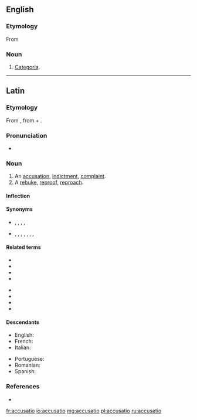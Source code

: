 ==English==

===Etymology===
From {{etyl|la|en}}

===Noun===
{{en-noun|-}}

# {{rhetoric}} [[categoria|Categoria]].

----
==Latin==

===Etymology===
From {{suffix|accuso|atio|alt1=accūsō|alt2=ātiō|gloss1=blame, accuse|lang=la}}, from {{term|ad||to, towards, at|lang=la}} + {{term|causa||cause, reason, account, lawsuit|lang=la}}.

===Pronunciation===
* {{a|Classical}} {{IPA|/ak.kuːˈsaː.ti.oː/|lang=la}}

===Noun===
{{la-noun|accūsātiō|accusationis|accūsātiōnis|f|third}}

# An [[accusation]], [[indictment]], [[complaint]].
# A [[rebuke]], [[reproof]], [[reproach]].

====Inflection====
{{la-decl-3rd|accusatio|accūsātiō|accusation|accūsātiōn}}

====Synonyms====
* {{sense|accusation}} {{l|la|categoria|catēgoria}},  {{l|la|crimen|crīmen}}, {{l|la|criminatio|crīminātiō}}, {{l|la|delatura|dēlātūra}}, {{l|la|imputatio|imputātiō}}
* {{sense|reproach}} {{l|la|animadversio|animadversiō}}, {{l|la|convicium|convīcium}}, {{l|la|crimen|crīmen}}, {{l|la|culpatio|culpātiō}}, {{l|la|exprobratio|exprōbrātiō}}, {{l|la|improperium}}, {{l|la|obiectatio|obiectātiō}}, {{l|la|opprobrium|opprōbrium}}

====Related terms====
{{top2}}
* {{l|la|accusabilis|accūsābilis}}
* {{l|la|accusativus|accūsātīvus}}
* {{l|la|accusator|accūsātor}}
* {{l|la|accusatorie|accūsātōriē}}
{{mid2}}
* {{l|la|accusatorius|accūsātōrius}}
* {{l|la|accusatrix|accūsātrīx}}
* {{l|la|accusito|accūsitō}}
* {{l|la|accuso|accūsō}}
{{bottom}}

====Descendants====
{{top2}}
* English: {{l/en|accusation}}
* French: {{l/fr|accusation}}
* Italian: {{l|it|accusazione}}
{{mid2}}
* Portuguese: {{l/pt|acusação}}
* Romanian: {{l|ro|acuzație}}
* Spanish: {{l/es|acusación}}
{{bottom}}

===References===
* {{R:L&S}}

[[fr:accusatio]]
[[io:accusatio]]
[[mg:accusatio]]
[[pl:accusatio]]
[[ru:accusatio]]